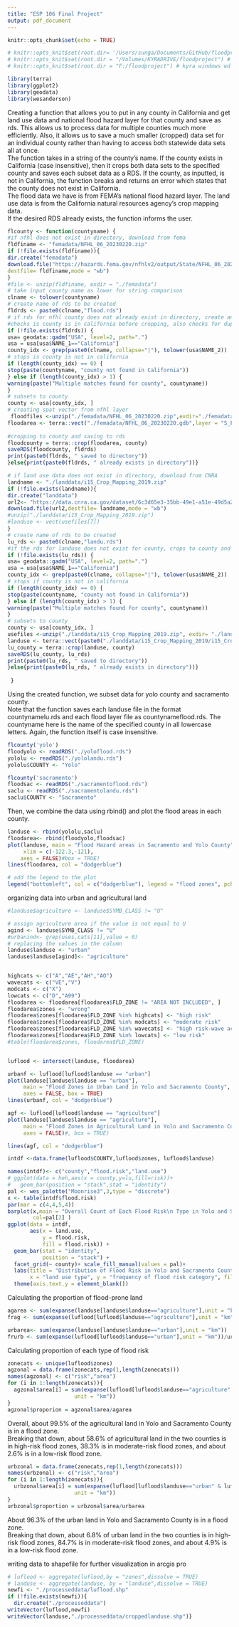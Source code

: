 ```yaml
---
title: "ESP 106 Final Project"
output: pdf_document
---
```


```r
knitr::opts_chunk$set(echo = TRUE)

# knitr::opts_knit$set(root.dir= '/Users/sunga/Documents/GitHub/floodproject') # sung wd
# knitr::opts_knit$set(root.dir = "/Volumes/KYRADRIVE/floodproject") # kyra mac wd
# knitr::opts_knit$set(root.dir = "F:/floodproject") # kyra windows wd

library(terra)
library(ggplot2)
library(geodata)
library(wesanderson)

```
Creating a function that allows you to put in any county in California and get land use data and national flood hazard layer for that county and save as rds. This allows us to process data for multiple counties much more efficiently. Also, it allows us to save a much smaller (cropped) data set for an individual county rather than having to access both statewide data sets all at once.  
The function takes in a string of the county's name. If the county exists in California (case insensitive), then it crops both data sets to the specified county and saves each subset data as a RDS. If the county, as inputted, is not in California, the function breaks and returns an error which states that the county does not exist in California.  
The flood data we have is from FEMA's national flood hazard layer. The land use data is from the California natural resources agency's crop mapping data.  
If the desired RDS already exists, the function informs the user.  
```r
flcounty <- function(countyname) {
#if nfhl does not exist in directory, download from fema
fldfiname <- "femadata/NFHL_06_20230220.zip"
if (!file.exists(fldfiname)){
dir.create("femadata")
download.file("https://hazards.fema.gov/nfhlv2/output/State/NFHL_06_20230220.zip",
destfile= fldfiname,mode = "wb")
}
#file <- unzip(fldfiname, exdir = "./femadata")
# take input county name as lower for string comparison
clname <- tolower(countyname)
# create name of rds to be created
fldrds <- paste0(clname,"flood.rds")
# if rds for nfhl county does not already exist in directory, create and save
#checks is county is in california before cropping, also checks for duplicates
if (!file.exists(fldrds)) {
usa= geodata::gadm("USA", level=2, path=".")
usa = usa[usa$NAME_1=="California"]
county_idx <- grep(paste0(clname, collapse="|"), tolower(usa$NAME_2))
# stops is county is not in california
if (length(county_idx) == 0) {
stop(paste(countyname, "county not found in California"))
} else if (length(county_idx) > 1) {
warning(paste("Multiple matches found for county", countyname))
}
# subsets to county
county <- usa[county_idx, ]
# creating spat vector from nfhl layer
 floodfiles <-unzip("./femadata/NFHL_06_20230220.zip",exdir="./femadata")
floodarea <- terra::vect("./femadata/NFHL_06_20230220.gdb",layer = "S_FLD_HAZ_AR")
 
#cropping to county and saving to rds
floodcounty = terra::crop(floodarea, county)
saveRDS(floodcounty, fldrds)
print(paste0(fldrds, " saved to directory"))
}else{print(paste0(fldrds, " already exists in directory"))}

# if land use data does not exist in directory, download from CNRA
landname <- "./landdata/i15_Crop_Mapping_2019.zip"
if (!file.exists(landname)){
dir.create("landdata")
url2<- "https://data.cnra.ca.gov/dataset/6c3d65e3-35bb-49e1-a51e-49d5a2cf09a9/resource/1da7b37a-dd97-4b69-a86a-fe824a252eaf/download/i15_crop_mapping_2019.zip"
download.file(url2,destfile= landname,mode = "wb")
#unzip("./landdata/i15_Crop_Mapping_2019.zip")
#landuse <- vect(usefiles[7])
} 
# create name of rds to be created
lu_rds <- paste0(clname,"landu.rds")
#if the rds for landuse does not exist for county, crops to county and saves
if (!file.exists(lu_rds)) {
usa= geodata::gadm("USA", level=2, path=".")
usa = usa[usa$NAME_1=="California"]
county_idx <- grep(paste0(clname, collapse="|"), tolower(usa$NAME_2))
# stops if county is not in california
if (length(county_idx) == 0) {
stop(paste(countyname, "county not found in California"))
} else if (length(county_idx) > 1) {
warning(paste("Multiple matches found for county", countyname))
}
# subsets to county
county <- usa[county_idx, ]
usefiles <-unzip("./landdata/i15_Crop_Mapping_2019.zip", exdir= "./landdata")
landuse <- terra::vect(paste0("./landdata/i15_Crop_Mapping_2019/i15_Crop_Mapping_2019.shp"))
lu_county = terra::crop(landuse, county)
saveRDS(lu_county, lu_rds)
print(paste0(lu_rds, " saved to directory"))
}else{print(paste0(lu_rds, " already exists in directory"))}
 
 }


```
Using the created function, we subset data for yolo county and sacramento county.  
Note that the function saves each landuse file in the format countynamelu.rds and each flood layer file as countynameflood.rds. The countyname here is the name of the specified county in all lowercase letters. Again, the function itself is case insensitive.  
```r
flcounty('yolo')
floodyolo <- readRDS("./yoloflood.rds")
yololu <- readRDS("./yololandu.rds")
yololu$COUNTY <- "Yolo"

flcounty('sacramento')
floodsac <- readRDS("./sacramentoflood.rds")
saclu <- readRDS("./sacramentolandu.rds")
saclu$COUNTY <- "Sacramento"
```
Then, we combine the data using rbind() and plot the flood areas in each county.
```r
landuse <- rbind(yololu,saclu) 
floodarea<- rbind(floodyolo,floodsac)
plot(landuse, main = "Flood Hazard areas in Sacramento and Yolo County",
     xlim = c(-122.3,-121),
    axes = FALSE)#box = TRUE)
lines(floodarea, col = "dodgerblue")

# add the legend to the plot
legend("bottomleft", col = c("dodgerblue"), legend = "flood zones", pch = 16)

```

organizing data into urban and agricultural land
```r

#landuse$agriculture <- landuse$SYMB_CLASS != "U"

# assign agriculture area if the value is not equal to U 
agind <- landuse$SYMB_CLASS != "U" 
#urbanind<- grep(uses,cats[11],value = 0)
# replacing the values in the column
landuse$landuse <- "urban"
landuse$landuse[agind]<- "agriculture"


highcats <- c("A","AE","AH","AO")
wavecats <- c("VE","V")
modcats <- c("X")
lowcats <- c("D","A99")
floodarea <- floodarea[floodarea$FLD_ZONE != "AREA NOT INCLUDED", ]
floodarea$zones <- "wrong"
floodarea$zones[floodarea$FLD_ZONE %in% highcats] <- "high risk"
floodarea$zones[floodarea$FLD_ZONE %in% modcats] <- "moderate risk"
floodarea$zones[floodarea$FLD_ZONE %in% wavecats] <- "high risk-wave action"
floodarea$zones[floodarea$FLD_ZONE %in% lowcats] <- "low risk"
#table(floodarea$zones, floodarea$FLD_ZONE)


luflood <- intersect(landuse, floodarea)

urbanf <- luflood[luflood$landuse == "urban"]
plot(landuse[landuse$landuse == "urban"],
     main = "Flood Zones in Urban Land in Yolo and Sacramento County",
     axes = FALSE, box = TRUE)
lines(urbanf, col = "dodgerblue")

agf <- luflood[luflood$landuse == "agriculture"]
plot(landuse[landuse$landuse == "agriculture"],
     main = "Flood Zones in Agricultural Land in Yolo and Sacramento County",
     axes = FALSE)#, box = TRUE)

lines(agf, col = "dodgerblue")

intdf <-data.frame(luflood$COUNTY,luflood$zones, luflood$landuse)

names(intdf)<- c("county","flood.risk","land.use")
# ggplot(data = heh,aes(x = county,y=lu,fill=risk))+
#   geom_bar(position = "stack",stat = "identity")
pal <- wes_palette("Moonrise3",3,type = "discrete")
x <- table(intdf$flood.risk)
par(mar = c(4,4,5,4))
barplot(x,main = "Overall Count of Each Flood Risk\n Type in Yolo and Sacramento County",
        col=pal[2] )
ggplot(data = intdf,                       
       aes(x = land.use,
           y = flood.risk,
           fill = flood.risk)) + 
  geom_bar(stat = "identity",
           position = "stack") +
  facet_grid(~ county)+ scale_fill_manual(values = pal)+
  labs(title = "Distribution of Flood Risk in Yolo and Sacramento County\nAcross Urban and Agricultural Land",
       x = "land use type", y = "frequency of flood risk category", fill = "flood risk type")+ 
  theme(axis.text.y = element_blank())
```
Calculating the proportion of flood-prone land  
```r

agarea <- sum(expanse(landuse[landuse$landuse=="agriculture"],unit = "km"))
frag <- sum(expanse(luflood[luflood$landuse=="agriculture"],unit = "km"))/agarea

urbarea<- sum(expanse(landuse[landuse$landuse=="urban"],unit = "km"))
frurb <- sum(expanse(luflood[luflood$landuse=="urban"],unit = "km"))/urbarea
```

Calculating proportion of each type of flood risk
```r
zonecats <- unique(luflood$zones)
agzonal = data.frame(zonecats,rep(1,length(zonecats)))
names(agzonal) <- c("risk","area")
for (i in 1:length(zonecats)){
  agzonal$area[i] = sum(expanse(luflood[luflood$landuse=="agriculture" & luflood$zones == zonecats[i]],
                     unit = "km"))
}
agzonal$proporion = agzonal$area/agarea

```
Overall, about 99.5% of the agricultural land in Yolo and Sacramento County is in a flood zone.  
Breaking that down, about 58.6% of agricultural land in the two counties is in high-risk flood zones, 38.3% is in moderate-risk flood zones, and about 2.6% is in a low-risk flood zone.  
  

```r
urbzonal = data.frame(zonecats,rep(1,length(zonecats)))
names(urbzonal) <- c("risk","area")
for (i in 1:length(zonecats)){
  urbzonal$area[i] = sum(expanse(luflood[luflood$landuse=="urban" & luflood$zones == zonecats[i]],
                     unit = "km"))
}
urbzonal$proportion = urbzonal$area/urbarea

```
About 96.3% of the urban land in Yolo and Sacramento County is in a flood zone.  
Breaking that down, about 6.8% of urban land in the two counties is in high-risk flood zones, 84.7% is in moderate-risk flood zones, and about 4.9% is in a low-risk flood zone.  
  

writing data to shapefile for further visualization in arcgis pro
```r
# luflood <- aggregate(luflood,by = "zones",dissolve = TRUE)
# landuse <- aggregate(landuse, by = "landuse",dissolve = TRUE)
newfi <- "./processeddata/luflood.shp"
if (!file.exists(newfi)){
  dir.create("./processeddata")
writeVector(luflood,newfi)
writeVector(landuse,"./processeddata/croppedlanduse.shp")}
```

